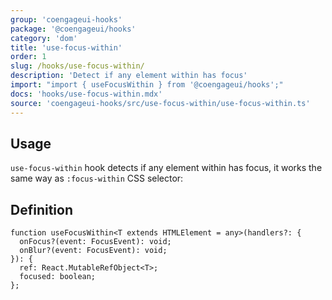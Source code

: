 ```yaml
---
group: 'coengageui-hooks'
package: '@coengageui/hooks'
category: 'dom'
title: 'use-focus-within'
order: 1
slug: /hooks/use-focus-within/
description: 'Detect if any element within has focus'
import: "import { useFocusWithin } from '@coengageui/hooks';"
docs: 'hooks/use-focus-within.mdx'
source: 'coengageui-hooks/src/use-focus-within/use-focus-within.ts'
---
```



## Usage

`use-focus-within` hook detects if any element within has focus, it works the same way as `:focus-within` CSS selector:

<Demo data={HooksDemos.useFocusWithinDemo} />

## Definition

```tsx
function useFocusWithin<T extends HTMLElement = any>(handlers?: {
  onFocus?(event: FocusEvent): void;
  onBlur?(event: FocusEvent): void;
}): {
  ref: React.MutableRefObject<T>;
  focused: boolean;
};
```
